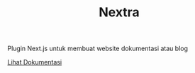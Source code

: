 
<Header>

# Nextra

</Header>

Plugin Next.js untuk membuat website dokumentasi atau blog

[Lihat Dokumentasi](https://nextra.site/)

